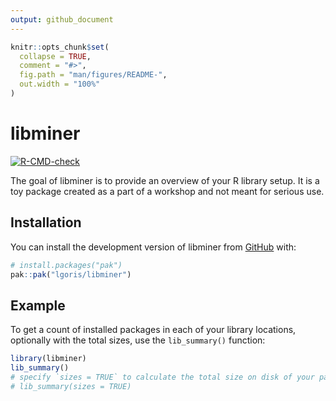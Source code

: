 ```yaml
---
output: github_document
---
```


<!-- README.md is generated from README.Rmd. Please edit that file -->

```r
knitr::opts_chunk$set(
  collapse = TRUE,
  comment = "#>",
  fig.path = "man/figures/README-",
  out.width = "100%"
)
```

# libminer

<!-- badges: start -->
[![R-CMD-check](https://github.com/lgoris/libminer/actions/workflows/R-CMD-check.yaml/badge.svg)](https://github.com/lgoris/libminer/actions/workflows/R-CMD-check.yaml)
<!-- badges: end -->

The goal of libminer is to provide an overview of your R library setup. It is a toy package created as a part of a workshop and not meant for serious use.

## Installation

You can install the development version of libminer from [GitHub](https://github.com/) with:

``` r
# install.packages("pak")
pak::pak("lgoris/libminer")
```

## Example

To get a count of installed packages in each of your library locations, 
optionally with the total sizes, use the `lib_summary()` function:


```r
library(libminer)
lib_summary()
# specify `sizes = TRUE` to calculate the total size on disk of your packages
# lib_summary(sizes = TRUE)
```
